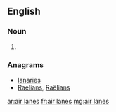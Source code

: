 ==English==

===Noun===
{{head|en|plural}}

# {{plural of|air lane|lang=en}}

===Anagrams===
* [[lanaries#English|lanaries]]
* [[Raelians#English|Raelians]], [[Raëlians#English|Raëlians]]

[[ar:air lanes]]
[[fr:air lanes]]
[[mg:air lanes]]